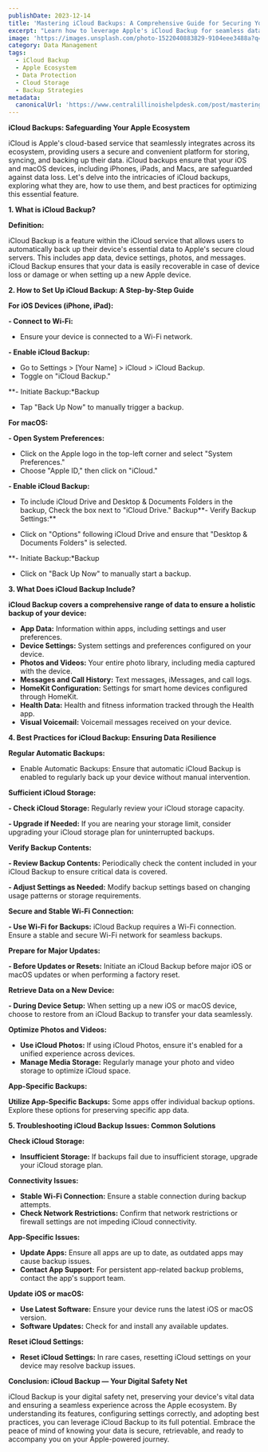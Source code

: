 ```yaml
---
publishDate: 2023-12-14
title: 'Mastering iCloud Backups: A Comprehensive Guide for Securing Your Apple Ecosystem'
excerpt: "Learn how to leverage Apple's iCloud Backup for seamless data security across iPhones, iPads, and Macs. This guide covers setup, best practices, and troubleshooting to help safeguard your digital life in the Apple ecosystem."
image: 'https://images.unsplash.com/photo-1522040883829-9104eee3488a?q=80&w=2353&auto=format&fit=crop&ixlib=rb-4.0.3&ixid=M3wxMjA3fDB8MHxwaG90by1wYWdlfHx8fGVufDB8fHx8fA%3D%3D'
category: Data Management
tags:
  - iCloud Backup
  - Apple Ecosystem
  - Data Protection
  - Cloud Storage
  - Backup Strategies
metadata:
  canonicalUrl: 'https://www.centralillinoishelpdesk.com/post/mastering-icloud-backup'
---
```


**iCloud Backups: Safeguarding Your Apple Ecosystem**

iCloud is Apple's cloud-based service that seamlessly integrates across its ecosystem, providing users a secure and convenient platform for storing, syncing, and backing up their data. iCloud backups ensure that your iOS and macOS devices, including iPhones, iPads, and Macs, are safeguarded against data loss. Let's delve into the intricacies of iCloud backups, exploring what they are, how to use them, and best practices for optimizing this essential feature.

**1. What is iCloud Backup?**

**Definition:**

iCloud Backup is a feature within the iCloud service that allows users to automatically back up their device's essential data to Apple's secure cloud servers. This includes app data, device settings, photos, and messages. iCloud Backup ensures that your data is easily recoverable in case of device loss or damage or when setting up a new Apple device.

**2. How to Set Up iCloud Backup: A Step-by-Step Guide**

**For iOS Devices (iPhone, iPad):**

**- Connect to Wi-Fi:**

- Ensure your device is connected to a Wi-Fi network.

**- Enable iCloud Backup:**

- Go to Settings > [Your Name] > iCloud > iCloud Backup.
- Toggle on "iCloud Backup."

\**- Initiate Backup:*Backup

- Tap "Back Up Now" to manually trigger a backup.

**For macOS:**

**- Open System Preferences:**

- Click on the Apple logo in the top-left corner and select "System Preferences."
- Choose "Apple ID," then click on "iCloud."

**- Enable iCloud Backup:**

- To include iCloud Drive and Desktop & Documents Folders in the backup, Check the box next to "iCloud Drive."
  Backup**- Verify Backup Settings:**

- Click on "Options" following iCloud Drive and ensure that "Desktop & Documents Folders" is selected.

\**- Initiate Backup:*Backup

- Click on "Back Up Now" to manually start a backup.

**3. What Does iCloud Backup Include?**

**iCloud Backup covers a comprehensive range of data to ensure a holistic backup of your device:**

- **App Data:** Information within apps, including settings and user preferences.
- **Device Settings:** System settings and preferences configured on your device.
- **Photos and Videos:** Your entire photo library, including media captured with the device.
- **Messages and Call History:** Text messages, iMessages, and call logs.
- **HomeKit Configuration:** Settings for smart home devices configured through HomeKit.
- **Health Data:** Health and fitness information tracked through the Health app.
- **Visual Voicemail:** Voicemail messages received on your device.

**4. Best Practices for iCloud Backup: Ensuring Data Resilience**

**Regular Automatic Backups:**

- Enable Automatic Backups: Ensure that automatic iCloud Backup is enabled to regularly back up your device without manual intervention.

**Sufficient iCloud Storage:**

**- Check iCloud Storage:** Regularly review your iCloud storage capacity.

**- Upgrade if Needed:** If you are nearing your storage limit, consider upgrading your iCloud storage plan for uninterrupted backups.

**Verify Backup Contents:**

**- Review Backup Contents:** Periodically check the content included in your iCloud Backup to ensure critical data is covered.

**- Adjust Settings as Needed:** Modify backup settings based on changing usage patterns or storage requirements.

**Secure and Stable Wi-Fi Connection:**

**- Use Wi-Fi for Backups:** iCloud Backup requires a Wi-Fi connection. Ensure a stable and secure Wi-Fi network for seamless backups.

**Prepare for Major Updates:**

**- Before Updates or Resets:** Initiate an iCloud Backup before major iOS or macOS updates or when performing a factory reset.

**Retrieve Data on a New Device:**

**- During Device Setup:** When setting up a new iOS or macOS device, choose to restore from an iCloud Backup to transfer your data seamlessly.

**Optimize Photos and Videos:**

- **Use iCloud Photos:** If using iCloud Photos, ensure it's enabled for a unified experience across devices.
- **Manage Media Storage:** Regularly manage your photo and video storage to optimize iCloud space.

**App-Specific Backups:**

**Utilize App-Specific Backups:** Some apps offer individual backup options. Explore these options for preserving specific app data.

**5. Troubleshooting iCloud Backup Issues: Common Solutions**

**Check iCloud Storage:**

- **Insufficient Storage:** If backups fail due to insufficient storage, upgrade your iCloud storage plan.

**Connectivity Issues:**

- **Stable Wi-Fi Connection:** Ensure a stable connection during backup attempts.
- **Check Network Restrictions:** Confirm that network restrictions or firewall settings are not impeding iCloud connectivity.

**App-Specific Issues:**

- **Update Apps:** Ensure all apps are up to date, as outdated apps may cause backup issues.
- **Contact App Support:** For persistent app-related backup problems, contact the app's support team.

**Update iOS or macOS:**

- **Use Latest Software:** Ensure your device runs the latest iOS or macOS version.
- **Software Updates:** Check for and install any available updates.

**Reset iCloud Settings:**

- **Reset iCloud Settings:** In rare cases, resetting iCloud settings on your device may resolve backup issues.

**Conclusion: iCloud Backup — Your Digital Safety Net**

iCloud Backup is your digital safety net, preserving your device's vital data and ensuring a seamless experience across the Apple ecosystem. By understanding its features, configuring settings correctly, and adopting best practices, you can leverage iCloud Backup to its full potential. Embrace the peace of mind of knowing your data is secure, retrievable, and ready to accompany you on your Apple-powered journey.

